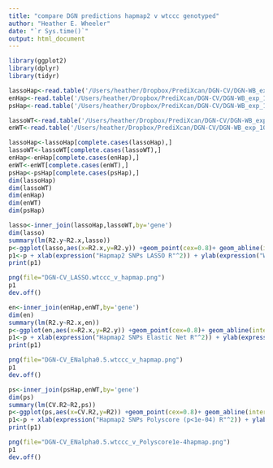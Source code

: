 ```yaml
---
title: "compare DGN predictions hapmap2 v wtccc genotyped"
author: "Heather E. Wheeler"
date: "`r Sys.time()`"
output: html_document
---
```


```r
library(ggplot2)
library(dplyr)
library(tidyr)

lassoHap<-read.table('/Users/heather/Dropbox/PrediXcan/DGN-CV/DGN-WB_exp_10-foldCV_elasticNet_alpha1_imputedSNPs_chr1-22_2015-02-02.txt',header=T)
enHap<-read.table('/Users/heather/Dropbox/PrediXcan/DGN-CV/DGN-WB_exp_10-foldCV_elasticNet_alpha0.5_imputedSNPs_chr1-22_2015-02-02.txt',header=T)
psHap<-read.table('/Users/heather/Dropbox/PrediXcan/DGN-CV/DGN-WB_exp_10-foldCV_polyscore_Pthresh0.001_imputedSNPs_chr1-22_2015-02-09.txt',header=T)

lassoWT<-read.table('/Users/heather/Dropbox/PrediXcan/DGN-CV/DGN-WB_exp_10-foldCV_elasticNet_alpha1_wtcccGenotypedSNPs_chr1-22_2015-03-12.txt',header=T)
enWT<-read.table('/Users/heather/Dropbox/PrediXcan/DGN-CV/DGN-WB_exp_10-foldCV_elasticNet_alpha0.5_wtcccGenotypedSNPs_chr1-22_2015-03-12.txt',header=T)

lassoHap<-lassoHap[complete.cases(lassoHap),]
lassoWT<-lassoWT[complete.cases(lassoWT),]
enHap<-enHap[complete.cases(enHap),]
enWT<-enWT[complete.cases(enWT),]
psHap<-psHap[complete.cases(psHap),]
dim(lassoHap)
dim(lassoWT)
dim(enHap)
dim(enWT)
dim(psHap)

lasso<-inner_join(lassoHap,lassoWT,by='gene')
dim(lasso)
summary(lm(R2.y~R2.x,lasso))
p<-ggplot(lasso,aes(x=R2.x,y=R2.y)) +geom_point(cex=0.8)+ geom_abline(intercept=0, slope=1,color='red') + ggtitle("DGN-WB Cross-Validation")
p1<-p + xlab(expression("Hapmap2 SNPs LASSO R"^2)) + ylab(expression("WTCCC genotyped SNPs LASSO R"^2)) + theme_bw(20)
print(p1)

png(file="DGN-CV_LASSO.wtccc_v_hapmap.png")
p1
dev.off()

en<-inner_join(enHap,enWT,by='gene')
dim(en)
summary(lm(R2.y~R2.x,en))
p<-ggplot(en,aes(x=R2.x,y=R2.y)) +geom_point(cex=0.8)+ geom_abline(intercept=0, slope=1,color='red') + ggtitle("DGN-WB Cross-Validation")
p1<-p + xlab(expression("Hapmap2 SNPs Elastic Net R"^2)) + ylab(expression("WTCCC genotyped SNPs Elastic Net R"^2)) + theme_bw(20)
print(p1)

png(file="DGN-CV_ENalpha0.5.wtccc_v_hapmap.png")
p1
dev.off()

ps<-inner_join(psHap,enWT,by='gene')
dim(ps)
summary(lm(CV.R2~R2,ps))
p<-ggplot(ps,aes(x=CV.R2,y=R2)) +geom_point(cex=0.8)+ geom_abline(intercept=0, slope=1,color='red') + ggtitle("DGN-WB Cross-Validation")
p1<-p + xlab(expression("Hapmap2 SNPs Polyscore (p<1e-04) R"^2)) + ylab(expression("WTCCC genotyped SNPs Elastic Net R"^2)) + theme_bw(20)
print(p1)

png(file="DGN-CV_ENalpha0.5.wtccc_v_Polyscore1e-4hapmap.png")
p1
dev.off()

```

